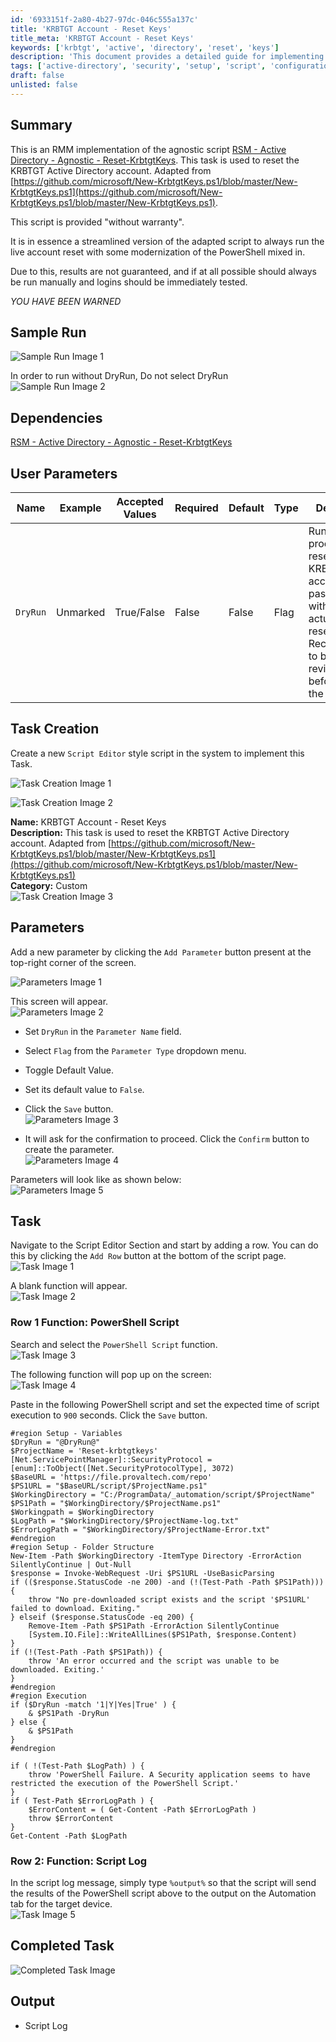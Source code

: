 ```yaml
---
id: '6933151f-2a80-4b27-97dc-046c555a137c'
title: 'KRBTGT Account - Reset Keys'
title_meta: 'KRBTGT Account - Reset Keys'
keywords: ['krbtgt', 'active', 'directory', 'reset', 'keys']
description: 'This document provides a detailed guide for implementing the KRBTGT Account Reset Keys task in an RMM system. It includes setup instructions, user parameters, and sample runs to ensure the successful execution of the task, while emphasizing the importance of manual verification.'
tags: ['active-directory', 'security', 'setup', 'script', 'configuration']
draft: false
unlisted: false
---
```

## Summary

This is an RMM implementation of the agnostic script [RSM - Active Directory - Agnostic - Reset-KrbtgtKeys](https://proval.itglue.com/DOC-5078775-9324848). This task is used to reset the KRBTGT Active Directory account. Adapted from [https://github.com/microsoft/New-KrbtgtKeys.ps1/blob/master/New-KrbtgtKeys.ps1](https://github.com/microsoft/New-KrbtgtKeys.ps1/blob/master/New-KrbtgtKeys.ps1).

This script is provided "without warranty".

It is in essence a streamlined version of the adapted script to always run the live account reset with some modernization of the PowerShell mixed in.

Due to this, results are not guaranteed, and if at all possible should always be run manually and logins should be immediately tested.

*YOU HAVE BEEN WARNED*

## Sample Run

![Sample Run Image 1](../../../static/img/KRBTGT-Account---Reset-Keys/image_2.png)

In order to run without DryRun, Do not select DryRun  
![Sample Run Image 2](../../../static/img/KRBTGT-Account---Reset-Keys/image_3.png)

## Dependencies

[RSM - Active Directory - Agnostic - Reset-KrbtgtKeys](https://proval.itglue.com/DOC-5078775-9324848)

## User Parameters

| Name      | Example   | Accepted Values | Required | Default | Type | Description                                                                                       |
|-----------|-----------|----------------|----------|---------|------|---------------------------------------------------------------------------------------------------|
| `DryRun`  | Unmarked  | True/False     | False    | False   | Flag | Runs the process of resetting the KRBTGT account password without actually resetting it. Recommended to be run and reviewed before running the live reset. |

## Task Creation

Create a new `Script Editor` style script in the system to implement this Task.

![Task Creation Image 1](../../../static/img/KRBTGT-Account---Reset-Keys/image_4.png)

![Task Creation Image 2](../../../static/img/KRBTGT-Account---Reset-Keys/image_5.png)

**Name:** KRBTGT Account - Reset Keys  
**Description:** This task is used to reset the KRBTGT Active Directory account. Adapted from [https://github.com/microsoft/New-KrbtgtKeys.ps1/blob/master/New-KrbtgtKeys.ps1](https://github.com/microsoft/New-KrbtgtKeys.ps1/blob/master/New-KrbtgtKeys.ps1)  
**Category:** Custom  
![Task Creation Image 3](../../../static/img/KRBTGT-Account---Reset-Keys/image_6.png)

## Parameters

Add a new parameter by clicking the `Add Parameter` button present at the top-right corner of the screen.

![Parameters Image 1](../../../static/img/KRBTGT-Account---Reset-Keys/image_7.png)

This screen will appear.  
![Parameters Image 2](../../../static/img/KRBTGT-Account---Reset-Keys/image_8.png)

- Set `DryRun` in the `Parameter Name` field.
- Select `Flag` from the `Parameter Type` dropdown menu.
- Toggle Default Value.
- Set its default value to `False`.
- Click the `Save` button.  
![Parameters Image 3](../../../static/img/KRBTGT-Account---Reset-Keys/image_9.png)

- It will ask for the confirmation to proceed. Click the `Confirm` button to create the parameter.  
![Parameters Image 4](../../../static/img/KRBTGT-Account---Reset-Keys/image_10.png)

Parameters will look like as shown below:  
![Parameters Image 5](../../../static/img/KRBTGT-Account---Reset-Keys/image_11.png)

## Task

Navigate to the Script Editor Section and start by adding a row. You can do this by clicking the `Add Row` button at the bottom of the script page.  
![Task Image 1](../../../static/img/KRBTGT-Account---Reset-Keys/image_12.png)

A blank function will appear.  
![Task Image 2](../../../static/img/KRBTGT-Account---Reset-Keys/image_13.png)

### Row 1 Function: PowerShell Script

Search and select the `PowerShell Script` function.  
![Task Image 3](../../../static/img/KRBTGT-Account---Reset-Keys/image_14.png)

The following function will pop up on the screen:  
![Task Image 4](../../../static/img/KRBTGT-Account---Reset-Keys/image_15.png)

Paste in the following PowerShell script and set the expected time of script execution to `900` seconds. Click the `Save` button.

```
#region Setup - Variables
$DryRun = "@DryRun@"
$ProjectName = 'Reset-krbtgtkeys'
[Net.ServicePointManager]::SecurityProtocol = [enum]::ToObject([Net.SecurityProtocolType], 3072)
$BaseURL = 'https://file.provaltech.com/repo'
$PS1URL = "$BaseURL/script/$ProjectName.ps1"
$WorkingDirectory = "C:/ProgramData/_automation/script/$ProjectName"
$PS1Path = "$WorkingDirectory/$ProjectName.ps1"
$Workingpath = $WorkingDirectory
$LogPath = "$WorkingDirectory/$ProjectName-log.txt"
$ErrorLogPath = "$WorkingDirectory/$ProjectName-Error.txt"
#endregion
#region Setup - Folder Structure
New-Item -Path $WorkingDirectory -ItemType Directory -ErrorAction SilentlyContinue | Out-Null
$response = Invoke-WebRequest -Uri $PS1URL -UseBasicParsing
if (($response.StatusCode -ne 200) -and (!(Test-Path -Path $PS1Path))) {
    throw "No pre-downloaded script exists and the script '$PS1URL' failed to download. Exiting."
} elseif ($response.StatusCode -eq 200) {
    Remove-Item -Path $PS1Path -ErrorAction SilentlyContinue
    [System.IO.File]::WriteAllLines($PS1Path, $response.Content)
}
if (!(Test-Path -Path $PS1Path)) {
    throw 'An error occurred and the script was unable to be downloaded. Exiting.'
}
#endregion
#region Execution
if ($DryRun -match '1|Y|Yes|True' ) {
    & $PS1Path -DryRun
} else {
    & $PS1Path
}
#endregion
```

```
if ( !(Test-Path $LogPath) ) {
    throw 'PowerShell Failure. A Security application seems to have restricted the execution of the PowerShell Script.'
}
if ( Test-Path $ErrorLogPath ) {
    $ErrorContent = ( Get-Content -Path $ErrorLogPath )
    throw $ErrorContent
}
Get-Content -Path $LogPath
```

### Row 2: Function: Script Log

In the script log message, simply type `%output%` so that the script will send the results of the PowerShell script above to the output on the Automation tab for the target device.  
![Task Image 5](../../../static/img/KRBTGT-Account---Reset-Keys/image_16.png)

## Completed Task

![Completed Task Image](../../../static/img/KRBTGT-Account---Reset-Keys/image_17.png)

## Output

- Script Log











